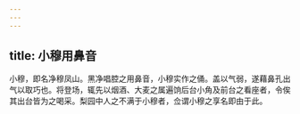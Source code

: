 ```yaml
---
---
---
```

title: 小穆用鼻音
---



小穆，即名净穆凤山。黑净唱腔之用鼻音，小穆实作之俑。盖以气弱，遂藉鼻孔出气以取巧也。将登场，辄先以烟酒、大麦之属遍饷后台小角及前台之看座者，令俟其出台皆为之喝采。梨园中人之不满于小穆者，佥谓小穆之享名即由于此。